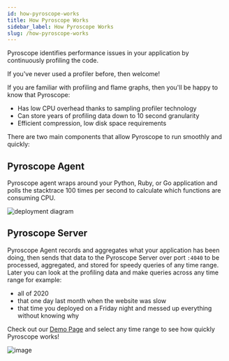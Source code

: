 ```yaml
---
id: how-pyroscope-works
title: How Pyroscope Works
sidebar_label: How Pyroscope Works
slug: /how-pyroscope-works
---
```


Pyroscope identifies performance issues in your application by continuously profiling the code.

If you've never used a profiler before, then welcome!

If you are familiar with profiling and flame graphs, then you'll be happy to know that Pyroscope:
- Has low CPU overhead thanks to sampling profiler technology
- Can store years of profiling data down to 10 second granularity
- Efficient compression, low disk space requirements

There are two main components that allow Pyroscope to run smoothly and quickly:

## Pyroscope Agent

Pyroscope agent wraps around your Python, Ruby, or Go application and polls the stacktrace 100 times per second to calculate which functions are consuming CPU.

![deployment diagram](/img/deployment.svg)

## Pyroscope Server

Pyroscope Agent records and aggregates what your application has been doing, then sends that data to the Pyroscope Server over port `:4040` to be processed, aggregated, and stored for speedy queries of any time range. Later you can look at the profiling data and make queries across any time range for example:
- all of 2020
- that one day last month when the website was slow
- that time you deployed on a Friday night and messed up everything without knowing why

Check out our [Demo Page](https://demo.pyroscope.io/) and select any time range to see how quickly Pyroscope works!

![image](https://user-images.githubusercontent.com/23323466/104861560-2ebfaa00-58e5-11eb-862e-3481f294cbcf.png)
